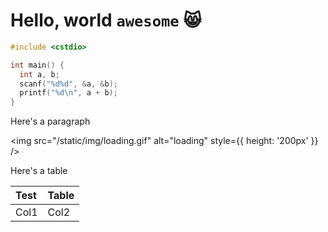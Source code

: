 <!-- POST DETAILS -->




<!-- END POST DETAILS -->

# Hello, world `awesome` :smile_cat:

```c++
#include <cstdio>

int main() {
  int a, b;
  scanf("%d%d", &a, &b);
  printf("%d\n", a + b);
}
```

Here's a paragraph

<img src="/static/img/loading.gif" alt="loading" style={{ height: '200px' }} />

Here's a table

| Test | Table |
| :--- | :---- |
| Col1 | Col2  |
